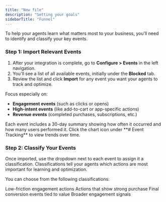 ```yaml
---
title: "New file"
description: "Setting your goals"
sidebarTitle: "Funnel"
---
```


To help your agents learn what matters most to your business, you'll need to identify and classify your key events.

### Step 1: Import Relevant Events

1. After your integration is complete, go to **Configure \> Events** in the left navigation.
2. You'll see a list of all available events, initially under the **Blocked** tab.
3. Review the list and click **Import** for any event you want your agents to track and optimize.

Focus especially on:

- **Engagement events** (such as clicks or opens)
- **High-intent events** (like add-to-cart or app-specific actions)
- **Revenue events** (completed purchases, subscriptions, etc.)

<Info>
  Each event includes a 30-day summary showing how often it occurred and how many users performed it. Click the chart icon under **# Event Tracking** to view trends over time.
</Info>

### Step 2: Classify Your Events

Once imported, use the dropdown next to each event to assign it a classification. Classifications tell your agents which actions are most important for learning and optimization.

You can choose from the following classifications:

<CardGroup cols={2}>
  <Card title="Click">
    Low-friction engagement actions
  </Card>
  <Card title="Intent">
    Actions that show strong purchase
  </Card>
  <Card title="Revenue">
    Final conversion events tied to value
  </Card>
  <Card title="General Engagement">
    Broader engagement signals
  </Card>
</CardGroup>